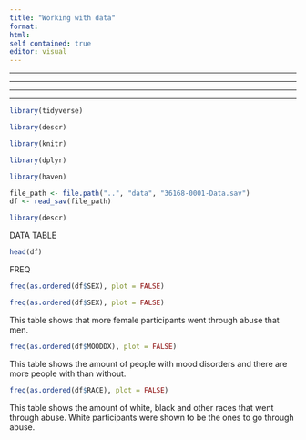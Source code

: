 ```yaml
---
title: "Working with data"
format: 
html: 
self contained: true
editor: visual
---
```


------------------------------------------------------------------------

------------------------------------------------------------------------

------------------------------------------------------------------------

------------------------------------------------------------------------

```r
library(tidyverse)
```

```r
library(descr)
```

```r
library(knitr)
```

```r
library(dplyr)
```

```r
library(haven)
```

```r
file_path <- file.path("..", "data", "36168-0001-Data.sav")
df <- read_sav(file_path)
```

```r
library(descr)
```

DATA TABLE

```r
head(df)
```

FREQ

```r
freq(as.ordered(df$SEX), plot = FALSE)
```

```r
freq(as.ordered(df$SEX), plot = FALSE)
```

This table shows that more female participants went through abuse that men.

```r
freq(as.ordered(df$MOODDX), plot = FALSE)
```

This table shows the amount of people with mood disorders and there are more people with than without.

```r
freq(as.ordered(df$RACE), plot = FALSE)
```

This table shows the amount of white, black and other races that went through abuse. White participants were shown to be the ones to go through abuse.

```r

```
